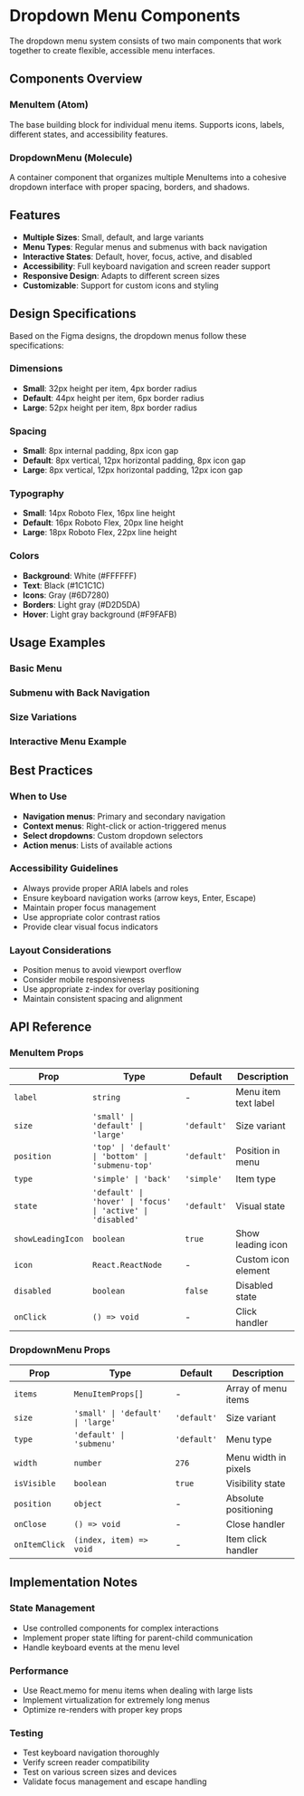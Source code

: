 
<Meta title="Design System/DropdownMenu Documentation" />

# Dropdown Menu Components

The dropdown menu system consists of two main components that work together to create flexible, accessible menu interfaces.

## Components Overview

### MenuItem (Atom)
The base building block for individual menu items. Supports icons, labels, different states, and accessibility features.

### DropdownMenu (Molecule)
A container component that organizes multiple MenuItems into a cohesive dropdown interface with proper spacing, borders, and shadows.

## Features

- **Multiple Sizes**: Small, default, and large variants
- **Menu Types**: Regular menus and submenus with back navigation
- **Interactive States**: Default, hover, focus, active, and disabled
- **Accessibility**: Full keyboard navigation and screen reader support
- **Responsive Design**: Adapts to different screen sizes
- **Customizable**: Support for custom icons and styling

## Design Specifications

Based on the Figma designs, the dropdown menus follow these specifications:

### Dimensions
- **Small**: 32px height per item, 4px border radius
- **Default**: 44px height per item, 6px border radius  
- **Large**: 52px height per item, 8px border radius

### Spacing
- **Small**: 8px internal padding, 8px icon gap
- **Default**: 8px vertical, 12px horizontal padding, 8px icon gap
- **Large**: 8px vertical, 12px horizontal padding, 12px icon gap

### Typography
- **Small**: 14px Roboto Flex, 16px line height
- **Default**: 16px Roboto Flex, 20px line height
- **Large**: 18px Roboto Flex, 22px line height

### Colors
- **Background**: White (#FFFFFF)
- **Text**: Black (#1C1C1C)
- **Icons**: Gray (#6D7280)
- **Borders**: Light gray (#D2D5DA)
- **Hover**: Light gray background (#F9FAFB)

## Usage Examples

### Basic Menu

<Canvas of={DropdownMenuStories.Default} />

### Submenu with Back Navigation

<Canvas of={DropdownMenuStories.Submenu} />

### Size Variations

<Canvas of={DropdownMenuStories.AllSizes} />

### Interactive Menu Example

<Canvas of={DropdownMenuStories.InteractiveMenu} />

## Best Practices

### When to Use
- **Navigation menus**: Primary and secondary navigation
- **Context menus**: Right-click or action-triggered menus
- **Select dropdowns**: Custom dropdown selectors
- **Action menus**: Lists of available actions

### Accessibility Guidelines
- Always provide proper ARIA labels and roles
- Ensure keyboard navigation works (arrow keys, Enter, Escape)
- Maintain proper focus management
- Use appropriate color contrast ratios
- Provide clear visual focus indicators

### Layout Considerations
- Position menus to avoid viewport overflow
- Consider mobile responsiveness
- Use appropriate z-index for overlay positioning
- Maintain consistent spacing and alignment

## API Reference

### MenuItem Props

| Prop | Type | Default | Description |
|------|------|---------|-------------|
| `label` | `string` | - | Menu item text label |
| `size` | `'small' \| 'default' \| 'large'` | `'default'` | Size variant |
| `position` | `'top' \| 'default' \| 'bottom' \| 'submenu-top'` | `'default'` | Position in menu |
| `type` | `'simple' \| 'back'` | `'simple'` | Item type |
| `state` | `'default' \| 'hover' \| 'focus' \| 'active' \| 'disabled'` | `'default'` | Visual state |
| `showLeadingIcon` | `boolean` | `true` | Show leading icon |
| `icon` | `React.ReactNode` | - | Custom icon element |
| `disabled` | `boolean` | `false` | Disabled state |
| `onClick` | `() => void` | - | Click handler |

### DropdownMenu Props

| Prop | Type | Default | Description |
|------|------|---------|-------------|
| `items` | `MenuItemProps[]` | - | Array of menu items |
| `size` | `'small' \| 'default' \| 'large'` | `'default'` | Size variant |
| `type` | `'default' \| 'submenu'` | `'default'` | Menu type |
| `width` | `number` | `276` | Menu width in pixels |
| `isVisible` | `boolean` | `true` | Visibility state |
| `position` | `object` | - | Absolute positioning |
| `onClose` | `() => void` | - | Close handler |
| `onItemClick` | `(index, item) => void` | - | Item click handler |

## Implementation Notes

### State Management
- Use controlled components for complex interactions
- Implement proper state lifting for parent-child communication
- Handle keyboard events at the menu level

### Performance
- Use React.memo for menu items when dealing with large lists
- Implement virtualization for extremely long menus
- Optimize re-renders with proper key props

### Testing
- Test keyboard navigation thoroughly
- Verify screen reader compatibility
- Test on various screen sizes and devices
- Validate focus management and escape handling
